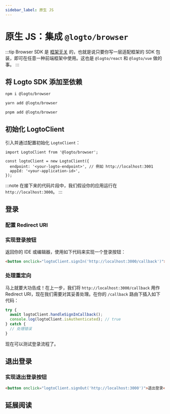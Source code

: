 ```yaml
---
sidebar_label: 原生 JS
---
```




# 原生 JS：集成 `@logto/browser`

:::tip
Browser SDK 是 [框架无关](https://stackoverflow.com/questions/64725017/what-does-it-mean-by-framework-agnostic) 的，也就是说只要你写一层适配框架的 SDK 包装，即可在任意一种前端框架中使用。这也是 `@logto/react` 和 `@logto/vue` 做的事。
:::

<AppNote type="单页应用" />

## 将 Logto SDK 添加至依赖

<Tabs>

  <TabItem value="npm" label="npm">

```bash
npm i @logto/browser
```

  </TabItem>
  <TabItem value="yarn" label="Yarn">

```bash
yarn add @logto/browser
```

  </TabItem>
  <TabItem value="pnpm" label="pnpm">

```bash
pnpm add @logto/browser
```

  </TabItem>

</Tabs>

## 初始化 LogtoClient

引入并通过配置初始化 `LogtoClient`：

```tsx
import LogtoClient from '@logto/browser';

const logtoClient = new LogtoClient({
  endpoint: '<your-logto-endpoint>', // 例如 http://localhost:3001
  appId: '<your-application-id>',
});
```

:::note
在接下来的代码片段中，我们假设你的应用运行在 `http://localhost:3000`。
:::

## 登录

<SignInFlowSummary />

### 配置 Redirect URI

<ConfigureRedirectUri figureSrc={redirectUriFigure} redirectUri="http://localhost:3000/callback" />

### 实现登录按钮

<SignInNote calling=".signIn()" />

返回你的 IDE 或编辑器，使用如下代码来实现一个登录按钮：

```html
<button onclick="logtoClient.signIn('http://localhost:3000/callback')">登录</button>
```

### 处理重定向

马上就要大功告成！在上一步，我们将 `http://localhost:3000/callback` 用作 Redirect URI，现在我们需要对其妥善处理。在你的 `/callback` 路由下插入如下代码：

```ts
try {
  await logtoClient.handleSignInCallback();
  console.log(logtoClient.isAuthenticated); // true
} catch {
  // 处理错误
}
```

现在可以测试登录流程了。

## 退出登录

<SignOutNote />

### 实现退出登录按钮

```html
<button onclick="logtoClient.signOut('http://localhost:3000')">退出登录</button>
```

## 延展阅读

<FurtherReadings />
